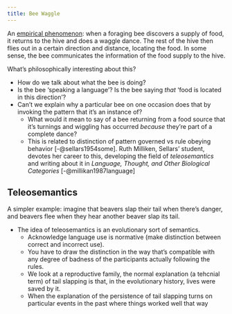 ```yaml
---
title: Bee Waggle
---
```


An [empirical phenomenon](https://en.wikipedia.org/wiki/Waggle_dance): when a foraging bee discovers a supply of food, it returns to the hive and does a waggle dance. The rest of the hive then flies out in a certain direction and distance, locating the food. In some sense, the bee communicates the information of the food supply to the hive.

What's philosophically interesting about this?

- How do we talk about what the bee is doing?
- Is the bee 'speaking a language'? Is the bee saying *that* 'food is located in this direction'?
- Can't we explain why a particular bee on one occasion does that by invoking the pattern that it's an instance of?
    - What would it mean to say of a bee returning from a food source that it's turnings and wiggling has occurred *because* they're part of a complete dance?
    - This is related to distinction of pattern governed vs rule obeying behavior [-@sellars1954some]. Ruth Milliken, Sellars' student, devotes her career to this, developing the field of *teleosemantics* and writing about it in *Language, Thought, and Other Biological Categories* [-@millikan1987language]

## Teleosemantics

A simpler example: imagine that beavers slap their tail when there's danger, and beavers flee when they hear another beaver slap its tail.

- The idea of teleosemantics is an evolutionary sort of semantics.
    - Acknowledge language use is normative (make distinction between correct and incorrect use).
    - You have to draw the distinction in the way that's compatible with any degree of badness of the participants actually following the rules.
    - We look at a reproductive family, the normal explanation (a tehcnial term) of tail slapping is that, in the evolutionary history, lives were saved by it.
    - When the explanation of the persistence of tail slapping turns on particular events in the past where things worked well that way (expressed in terms of counterfactuals - no tail slap, then species dies out), then we can say its part of the proper function (technical term) to perform that behavior.
    - This solves some puzzle cases: it allows us to say the proper function of sperm is to fertilize eggs even if a vanishingly small fraction of them actually do (because if they hadn't fertilized eggs in the past, there wouldn't be sperm now).

- Well, this is the form of explanation for semantics in general. Because the same thing can happen when the reproductive families are uses of words.
    - You can explain why we use the word `Aristotle', as we do, if has having a proper function of, in the end, referring to Aristotle, because if people in the past had not used it, in particular ways, we wouldn't be using it today.
    - And similarly, for predicates, and so on.
    - These are not biological norms. But we can understand words as having proper functions in the same sense in which even in the merely biological case, we can understand things as having proper functions. And we can understand them as having proper signaling functions.
    - So, there's a proper function for producing these things and a proper function for receiving them.
        - There, the analogy of the of the tail slaps is a good one.

- In order to understand semantic content, we don't need to use any principles of explanation that aren't already intelligible.